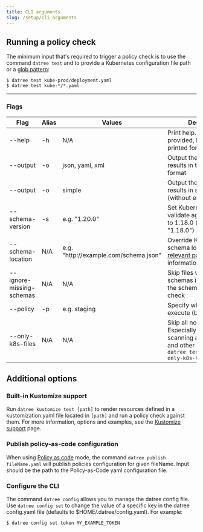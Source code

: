 ```yaml
---
title: CLI arguments
slug: /setup/cli-arguments
---
```


## Running a policy check

The minimum input that's required to trigger a policy check is to use the command `datree test` and to provide a Kubernetes configuration file path or a [glob pattern](https://www.digitalocean.com/community/tools/glob):

```none
$ datree test kube-prod/deployment.yaml
$ datree test kube-*/*.yaml
```

---

### Flags

| Flag                     | Alias | Values                                 | Description                                                                                                                                                        |
| ------------------------ | ----- | -------------------------------------- | ------------------------------------------------------------------------------------------------------------------------------------------------------------------ |
| --help                   | -h    | N/A                                    | Print help. If a command is provided, help will be printed for that command                                                                                        |
| --output                 | -o    | json, yaml, xml                        | Output the policy check results in the requested format                                                                                                            |
| --output                 | -o    | simple                                 | Output the policy check results in simple text (without emoji or colors)                                                                                           |
| --schema-version         | -s    | e.g. "1.20.0"                          | Set Kubernetes version to validate against.&#x20;Defaults to 1.18.0 (default "1.18.0")                                                                             |
| --schema-location        | N/A   | e.g. "http\://example.com/schema.json" | Override Kubernetes schema location. See [relevant page](https://hub.datree.io/schema-validation#m2-overriding-schemas-location-crd-support) for more information. |
| --ignore-missing-schemas | N/A   | N/A                                    | Skip files with missing schemas instead of failing the schema validation check                                                                                     |
| --policy                 | -p    | e.g. staging                           | Specify which policy to execute (by policy name)                                                                                                                   |
| --only-k8s-files         | N/A   | N/A                                    | Skip all non-K8s files.&#x20;Especially useful when scanning a dir with K8s and other config files:&#x20;`datree test *.yaml --only-k8s-files`                     |

## Additional options

### Built-in Kustomize support

Run `datree kustomize test [path]` to render resources defined in a kustomization.yaml file located in `[path]` and run a policy check against them.
For more information, options and examples, see the [Kustomize support](docId:drNWV3HERFRm43eXIv7NA) page.

### Publish policy-as-code configuration

When using [Policy as code](docId:b98paugYVzlfox0ztnfem) mode, the command `datree publish fileName.yaml` will publish policies configuration for given fileName. Input should be the path to the Policy-as-Code yaml configuration file.

### Configure the CLI

The command `datree config` allows you to manage the datree config file. Use `datree config set` to change the value of a specific key in the datree config.yaml file (defaults to $HOME/.datree/config.yaml). For example:

```none
$ datree config set token MY_EXAMPLE_TOKEN
```
